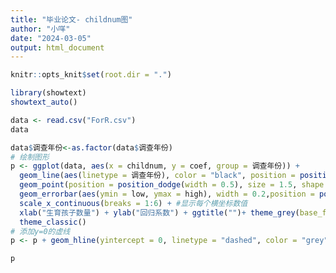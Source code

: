```yaml
---
title: "毕业论文- childnum图"
author: "小咩"
date: "2024-03-05"
output: html_document
---
```


```r
knitr::opts_knit$set(root.dir = ".")
```

```r
library(showtext)
showtext_auto()
```


```r
data <- read.csv("ForR.csv")
data
```


```r
data$调查年份<-as.factor(data$调查年份)
# 绘制图形
p <- ggplot(data, aes(x = childnum, y = coef, group = 调查年份)) +
  geom_line(aes(linetype = 调查年份), color = "black", position = position_dodge(width = 0.5)) +# 绘制折线
  geom_point(position = position_dodge(width = 0.5), size = 1.5, shape = 21, fill = "black") +  # 绘制数据点
  geom_errorbar(aes(ymin = low, ymax = high), width = 0.2,position = position_dodge(width = 0.5)) +  # 绘制误差线
  scale_x_continuous(breaks = 1:6) + #显示每个横坐标数值
  xlab("生育孩子数量") + ylab("回归系数") + ggtitle("")+ theme_grey(base_family = "STKaiti" )+
  theme_classic()
# 添加y=0的虚线
p <- p + geom_hline(yintercept = 0, linetype = "dashed", color = "grey")

p
```




